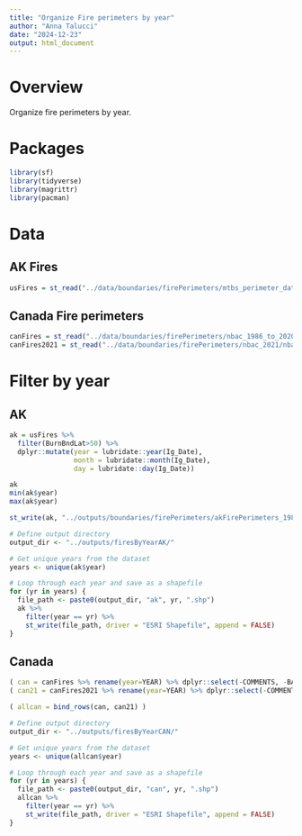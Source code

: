 ```yaml
---
title: "Organize Fire perimeters by year"
author: "Anna Talucci"
date: "2024-12-23"
output: html_document
---
```



# Overview

Organize fire perimeters by year. 

# Packages
```r
library(sf)
library(tidyverse)
library(magrittr)
library(pacman)
```

# Data 

## AK Fires

```r
usFires = st_read("../data/boundaries/firePerimeters/mtbs_perimeter_data/mtbs_perims_DD.shp", "mtbs_perims_DD")
```

## Canada Fire perimeters

```r
canFires = st_read("../data/boundaries/firePerimeters/nbac_1986_to_2020/nbac_1986_to_2020_20210810.shp", "nbac_1986_to_2020_20210810")
canFires2021 = st_read("../data/boundaries/firePerimeters/nbac_2021/nbac_2021_r9_20220624.shp", "nbac_2021_r9_20220624")
```


# Filter by year

## AK

```r
ak = usFires %>% 
  filter(BurnBndLat>50) %>% 
  dplyr::mutate(year = lubridate::year(Ig_Date), 
                month = lubridate::month(Ig_Date), 
                day = lubridate::day(Ig_Date)) 
```

```r
ak
min(ak$year)
max(ak$year)
```

```r
st_write(ak, "../outputs/boundaries/firePerimeters/akFirePerimeters_1984_2020.shp", driver = "ESRI Shapefile", append = FALSE)
```

```r

# Define output directory
output_dir <- "../outputs/firesByYearAK/"

# Get unique years from the dataset
years <- unique(ak$year)

# Loop through each year and save as a shapefile
for (yr in years) {
  file_path <- paste0(output_dir, "ak", yr, ".shp")
  ak %>% 
    filter(year == yr) %>% 
    st_write(file_path, driver = "ESRI Shapefile", append = FALSE)
}

```

## Canada

```r
( can = canFires %>% rename(year=YEAR) %>% dplyr::select(-COMMENTS, -BASRC_1, -new_flg) )
( can21 = canFires2021 %>% rename(year=YEAR) %>% dplyr::select(-COMMENTS) )

( allcan = bind_rows(can, can21) )
```


```r

# Define output directory
output_dir <- "../outputs/firesByYearCAN/"

# Get unique years from the dataset
years <- unique(allcan$year)

# Loop through each year and save as a shapefile
for (yr in years) {
  file_path <- paste0(output_dir, "can", yr, ".shp")
  allcan %>% 
    filter(year == yr) %>% 
    st_write(file_path, driver = "ESRI Shapefile", append = FALSE)
}

```
